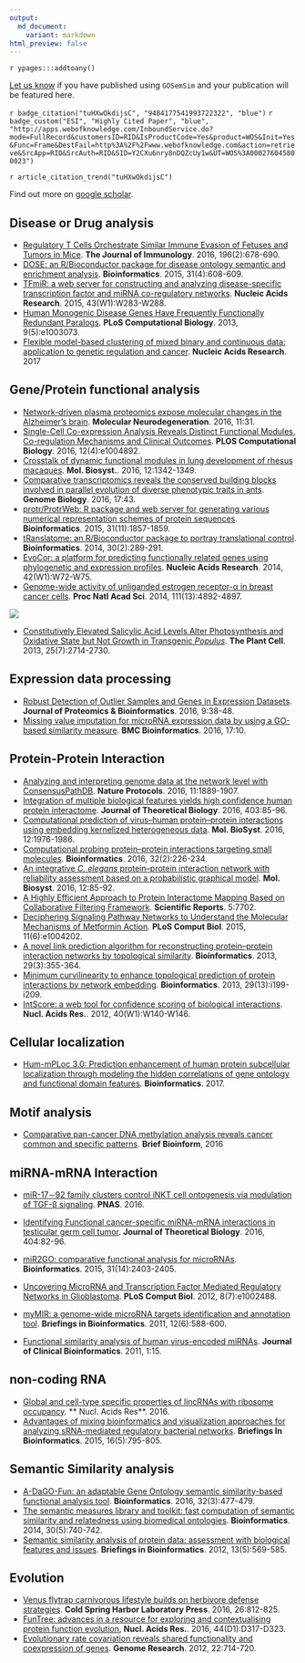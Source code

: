 ```yaml
---
output:
  md_document:
    variant: markdown
html_preview: false
---
```


`r ypages:::addtoany()`

<link rel="stylesheet" href="https://guangchuangyu.github.io/css/font-awesome.min.css">
<link rel="stylesheet" href="https://guangchuangyu.github.io/css/academicons.min.css">


[Let us know](https://github.com/GuangchuangYu/featured_img) if you have published using `GOSemSim` and your publication will be featured here.


`r badge_citation("tuHXwOkdijsC", "9484177541993722322", "blue")`
`r badge_custom("ESI", "Highly Cited Paper", "blue", "http://apps.webofknowledge.com/InboundService.do?mode=FullRecord&customersID=RID&IsProductCode=Yes&product=WOS&Init=Yes&Func=Frame&DestFail=http%3A%2F%2Fwww.webofknowledge.com&action=retrieve&SrcApp=RID&SrcAuth=RID&SID=Y2CXu6nry8nDQZcUy1w&UT=WOS%3A000276045800023")`

`r article_citation_trend("tuHXwOkdijsC")`


Find out more on [<i class="ai ai-google-scholar"></i> google scholar](https://scholar.google.com.hk/scholar?oi=bibs&hl=en&cites=9484177541993722322).

## Disease or Drug analysis

+ [Regulatory T Cells Orchestrate Similar Immune Evasion of Fetuses and Tumors in Mice](http://dx.doi.org/10.4049/jimmunol.1501834). **The Journal of Immunology**. 2016, 196(2):678-690.
+ [DOSE: an R/Bioconductor package for disease ontology semantic and enrichment analysis](http://bioinformatics.oxfordjournals.org/content/31/4/608.short). **Bioinformatics**. 2015, 31(4):608-609.
+ [TFmiR: a web server for constructing and analyzing disease-specific transcription factor and miRNA co-regulatory networks](http://nar.oxfordjournals.org/content/43/W1/W283.short). **Nucleic Acids Research**. 2015, 43(W1):W283-W288.
+ [Human Monogenic Disease Genes Have Frequently Functionally Redundant Paralogs](http://journals.plos.org/ploscompbiol/article?id=10.1371/journal.pcbi.1003073). **PLoS Computational Biology**. 2013, 9(5):e1003073.
+ [Flexible model-based clustering of mixed binary and continuous data: application to genetic regulation and cancer](http://10.1093/nar/gkw1270). **Nucleic Acids Research**. 2017

## Gene/Protein functional analysis

+ [Network-driven plasma proteomics expose molecular changes in the Alzheimer’s brain](http://dx.doi.org/10.1186/s13024-016-0095-2). **Molecular Neurodegeneration**. 2016, 11:31.
+ [Single-Cell Co-expression Analysis Reveals Distinct Functional Modules, Co-regulation Mechanisms and Clinical Outcomes](http://dx.doi.org/10.1371/journal.pcbi.1004892). **PLOS Computational Biology**. 2016, 12(4):e1004892.
+ [Crosstalk of dynamic functional modules in lung development of rhesus macaques](http://dx.doi.org/10.1039/C5MB00881F>). **Mol. Biosyst.**. 2016, 12:1342-1349.
+ [Comparative transcriptomics reveals the conserved building blocks involved in parallel evolution of diverse phenotypic traits in ants](http://dx.doi.org/10.1186/s13059-016-0902-7). **Genome Biology**. 2016, 17:43.
+ [protr/ProtrWeb: R package and web server for generating various numerical representation schemes of protein sequences](http://bioinformatics.oxfordjournals.org/content/31/11/1857). **Bioinformatics**. 2015, 31(11):1857-1859.
+ [tRanslatome: an R/Bioconductor package to portray translational control](http://bioinformatics.oxfordjournals.org/content/30/2/289.short). **Bioinformatics**. 2014, 30(2):289-291.
+ [EvoCor: a platform for predicting functionally related genes using phylogenetic and expression profiles](https://nar.oxfordjournals.org/content/early/2014/05/21/nar.gku442.short). **Nucleic Acids Research**. 2014, 42(W1):W72-W75.
+ [Genome-wide activity of unliganded estrogen receptor-α in breast cancer cells](http://www.pnas.org/content/111/13/4892.short). **Proc Natl Acad Sci**. 2014, 111(13):4892-4897.

![](featured_img/2014PNAS.png)

+ [Constitutively Elevated Salicylic Acid Levels Alter Photosynthesis and Oxidative State but Not Growth in Transgenic *Populus*](http://www.plantcell.org/content/25/7/2714.short). **The Plant Cell**. 2013, 25(7):2714-2730.

## Expression data processing

+ [Robust Detection of Outlier Samples and Genes in Expression Datasets](http://dx.doi.org/10.4172/jpb.1000387). **Journal of Proteomics & Bioinformatics**. 2016, 9:38-48.
+ [Missing value imputation for microRNA expression data by using a GO-based similarity measure](http://dx.doi.org/10.1186/s12859-015-0853-0>). **BMC Bioinformatics**. 2016, 17:10.

## Protein-Protein Interaction

+ [Analyzing and interpreting genome data at the network level with ConsensusPathDB](http://www.nature.com/nprot/journal/v11/n10/abs/nprot.2016.117.html). **Nature Protocols**. 2016, 11:1889-1907.
+ [Integration of multiple biological features yields high confidence human protein interactome](http://dx.doi.org/10.1016/j.jtbi.2016.05.020>). **Journal of Theoretical Biology**. 2016, 403:85-96.
+ [Computational prediction of virus–human protein–protein interactions using embedding kernelized heterogeneous data](http://dx.doi.org/10.1039/C6MB00065G>). **Mol. BioSyst**. 2016, 12:1976-1986.
+ [Computational probing protein–protein interactions targeting small molecules](http://dx.doi.org/10.1093/bioinformatics/btv528>). **Bioinformatics**. 2016, 32(2):226-234.
+ [An integrative *C. elegans* protein–protein interaction network with reliability assessment based on a probabilistic graphical model](http://dx.doi.org/10.1039/C5MB00417A>). **Mol. Biosyst**. 2016, 12:85-92.
+ [A Highly Efficient Approach to Protein Interactome Mapping Based on Collaborative Filtering Framework](http://www.nature.com/articles/srep07702?WT.ec_id=SREP-20150113). **Scientific Reports**. 5:7702.
+ [Deciphering Signaling Pathway Networks to Understand the Molecular Mechanisms of Metformin Action](http://journals.plos.org/ploscompbiol/article?id=10.1371/journal.pcbi.1004202). **PLoS Comput Biol**. 2015, 11(6):e1004202.
+ [A novel link prediction algorithm for reconstructing protein–protein interaction networks by topological similarity](http://bioinformatics.oxfordjournals.org/content/29/3/355.short). **Bioinformatics**. 2013, 29(3):355-364.
+ [Minimum curvilinearity to enhance topological prediction of protein interactions by network embedding](http://bioinformatics.oxfordjournals.org/content/29/13/i199.short). **Bioinformatics**. 2013, 29(13):i199-i209.
+ [IntScore: a web tool for confidence scoring of biological interactions](https://nar.oxfordjournals.org/content/40/W1/W140.short). **Nucl. Acids Res.**. 2012, 40(W1):W140-W146.

## Cellular localization

+ [Hum-mPLoc 3.0: Prediction enhancement of human protein subcellular localization through modeling the hidden correlations of gene ontology and functional domain features](http://dx.doi.org/10.1093/bioinformatics/btw723). **Bioinformatics**. 2017.

## Motif analysis

+ [Comparative pan-cancer DNA methylation analysis reveals cancer common and specific patterns](http://dx.doi.org/10.1093/bib/bbw063). **Brief Bioinform**, 2016


## miRNA-mRNA Interaction

+ [miR-17∼92 family clusters control iNKT cell ontogenesis via modulation of TGF-β signaling](http://www.pnas.org/content/early/2016/12/02/1612024114.full). **PNAS**. 2016.

+ [Identifying Functional cancer-specific miRNA-mRNA interactions in testicular germ cell tumor](http://dx.doi.org/10.1016/j.jtbi.2016.05.026>). **Journal of Theoretical Biology**. 2016, 404:82-96.
+ [miR2GO: comparative functional analysis for microRNAs](http://bioinformatics.oxfordjournals.org/content/31/14/2403). **Bioinformatics**. 2015, 31(14):2403-2405.
+ [Uncovering MicroRNA and Transcription Factor Mediated Regulatory Networks in Glioblastoma](http://journals.plos.org/ploscompbiol/article?id=10.1371/journal.pcbi.1002488). **PLoS Comput Biol**. 2012, 8(7):e1002488.
+ [myMIR: a genome-wide microRNA targets identification and annotation tool](https://bib.oxfordjournals.org/content/12/6/588.short). **Briefings in Bioinformatics**. 2011, 12(6):588-600.
+ [Functional similarity analysis of human virus-encoded miRNAs](https://jclinbioinformatics.biomedcentral.com/articles/10.1186/2043-9113-1-15). **Journal of Clinical Bioinformatics**. 2011, 1:15.

## non-coding RNA

+ [Global and cell-type specific properties of lincRNAs with ribosome occupancy](http://nar.oxfordjournals.org/content/early/2016/10/12/nar.gkw909.full). ** Nucl. Acids Res**. 2016.
+ [Advantages of mixing bioinformatics and visualization approaches for analyzing sRNA-mediated regulatory bacterial networks](https://bib.oxfordjournals.org/content/early/2014/12/03/bib.bbu045.short). **Briefings In Bioinformatics**. 2015, 16(5):795-805.


## Semantic Similarity analysis

+ [A-DaGO-Fun: an adaptable Gene Ontology semantic similarity-based functional analysis tool](http://bioinformatics.oxfordjournals.org/content/32/3/477.short). **Bioinformatics**. 2016, 32(3):477-479.
+ [The semantic measures library and toolkit: fast computation of semantic similarity and relatedness using biomedical ontologies](http://bioinformatics.oxfordjournals.org/content/30/5/740.short). **Bioinformatics**. 2014, 30(5):740-742.
+ [Semantic similarity analysis of protein data: assessment with biological features and issues](https://bib.oxfordjournals.org/content/13/5/569.short). **Briefings in Bioinformatics**. 2012, 13(5):569-585.

## Evolution

+ [Venus flytrap carnivorous lifestyle builds on herbivore defense strategies](http://dx.doi.org/10.1101/gr.202200.115). **Cold Spring Harbor Laboratory Press**. 2016, 26:812-825.
+ [FunTree: advances in a resource for exploring and contextualising protein function evolution](http://dx.doi.org/10.1093/nar/gkv1274), **Nucl. Acids Res.**. 2016, 44(D1):D317-D323.
+ [Evolutionary rate covariation reveals shared functionality and coexpression of genes](http://genome.cshlp.org/content/22/4/714.short). **Genome Research**. 2012, 22:714-720.

